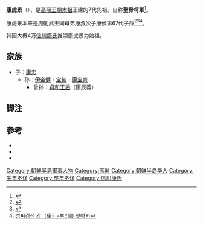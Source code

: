 {{expand|time=2016-11-08T01:24:24+00:00}}
'''康虎景'''（{{lang|ko|강호경}}），是[[高丽王朝|高丽王朝]][[高丽太祖|太祖]]王建的7代先祖。自称'''聖骨将軍'''<ref>{{Harvnb|高雲基|2001|p=87}}</ref>。

康虎景本来是[[周朝|周朝]]武王同母弟[[康叔|康叔]]次子康侯第67代子孫<ref>{{Harvnb|韓国民族文化大百科事典|p=}}</ref><ref>{{Harvnb|世界日報|2013|p=}}</ref><ref>[https://web.archive.org/web/20161125064730/http://www.rootsinfo.co.kr/info/roots/view_bon.php?H=%CB%AC&S=%B0%AD 성씨검색 강（康）-뿌리를 찾아서]</ref>。

韩国大概4万[[信川康氏|信川康氏]]推崇康虎景为始祖。

== 家族 ==
*子：[[康忠|康忠]]
**孙：[[伊帝健|伊帝健]]・[[宝甸|宝甸]]・[[康宝育|康宝育]]
***曾孙：[[貞和王后|貞和王后]]（康辰義）

== 脚注 ==
<div class="references-small">
<references/>
</div>

==參考==
*{{Cite book|1=|author=高雲基|date=2001-12|title=韓国の中世における女性 : 13世紀の文献資料を中心に|publisher=[[慶應義塾大学|慶應義塾大学]]日吉紀要. 言語・文化・コミュニケーション No.27|url=http://koara.lib.keio.ac.jp/xoonips/modules/xoonips/download.php/AN10032394-20011207-0085.pdf?file_id=10717|ref={{Harvid|高雲基|2001|}}|access-date=2016-11-07|archive-date=2022-06-08|archive-url=https://web.archive.org/web/20220608064128/https://koara.lib.keio.ac.jp/xoonips/modules/xoonips/download.php/AN10032394-20011207-0085.pdf?file_id=10717}}
*{{Cite book|1=|author=|date=|title=NAVER知識検索 신천강씨 信川康氏|publisher=[[韓國民族文化大百科|韓國民族文化大百科]]|url=http://terms.naver.com/entry.nhn?docId=290691&cid=42835&categoryId=42835&mobile|ref={{Harvid|韓国民族文化大百科事典|}}}}{{Dead link|date=2018年6月 |bot=InternetArchiveBot |fix-attempted=no }}
*{{Cite book|1= |author= |date=2013-04-02 |title=김성회의 뿌리를 찾아서 |publisher=[[世界日報|世界日報]]（{{tsl|ko|세계일보|}}） |url=http://www.segye.com/content/html/2013/04/02/20130402004548.html |accessdate= |ref={{Harvid|世界日報|2013}} |deadurl=bot: unknown |archiveurl=https://web.archive.org/web/20160304201541/http://www.segye.com/content/html/2013/04/02/20130402004548.html |archivedate=2016-03-04 }}

[[Category:朝鮮半島軍事人物|Category:朝鮮半島軍事人物]]
[[Category:高麗|Category:高麗]]
[[Category:朝鲜半岛华人|Category:朝鲜半岛华人]]
[[Category:生年不详|Category:生年不详]]
[[Category:卒年不详|Category:卒年不详]]
[[Category:信川康氏|Category:信川康氏]]